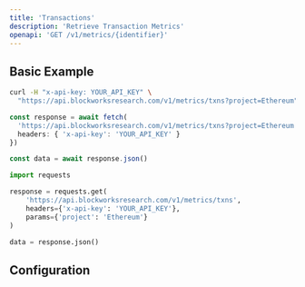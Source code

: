 ```yaml
---
title: 'Transactions'
description: 'Retrieve Transaction Metrics'
openapi: 'GET /v1/metrics/{identifier}'
---
```



<Endpoint method="GET" path="/v1/metrics/txns" />

## Basic Example

<CodeGroup>

```bash cURL
curl -H "x-api-key: YOUR_API_KEY" \
  "https://api.blockworksresearch.com/v1/metrics/txns?project=Ethereum"
```

```typescript TypeScript
const response = await fetch(
  'https://api.blockworksresearch.com/v1/metrics/txns?project=Ethereum', {
  headers: { 'x-api-key': 'YOUR_API_KEY' }
})

const data = await response.json()
```

```python Python
import requests

response = requests.get(
    'https://api.blockworksresearch.com/v1/metrics/txns',
    headers={'x-api-key': 'YOUR_API_KEY'},
    params={'project': 'Ethereum'}
)

data = response.json()
```

</CodeGroup>

<GenericResponse />

## Configuration

<QueryParams />
